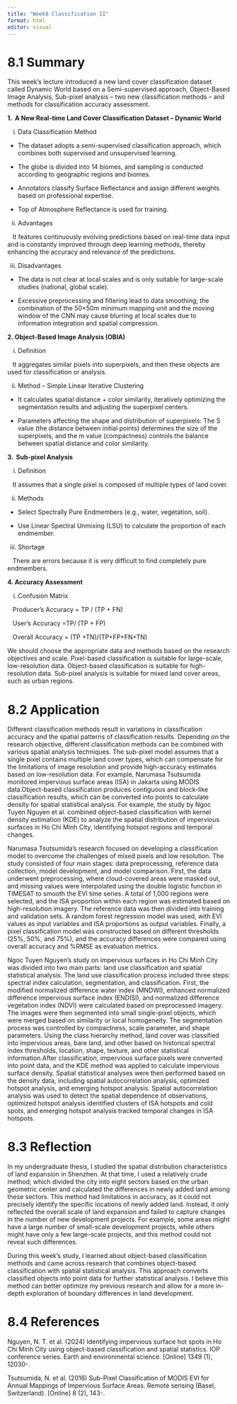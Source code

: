 ```yaml
---
title: "Week8 Classification II"
format: html
editor: visual
---
```


# 8.1 Summary

This week’s lecture introduced a new land cover classification dataset called Dynamic World based on a Semi-supervised approach, Object-Based Image Analysis, Sub-pixel analysis – two new classification methods – and methods for classification accuracy assessment.

**1.  A New Real-time Land Cover Classification Dataset – Dynamic World**

i.  Data Classification Method

-   The dataset adopts a semi-supervised classification approach, which combines both supervised and unsupervised learning.

-   The globe is divided into 14 biomes, and sampling is conducted according to geographic regions and biomes.

-   Annotators classify Surface Reflectance and assign different weights based on professional expertise.

-   Top of Atmosphere Reflectance is used for training.

ii. Advantages

   It features continuously evolving predictions based on real-time data input and is constantly improved through deep learning methods, thereby enhancing the accuracy and relevance of the predictions.

iii. Disadvantages

-   The data is not clear at local scales and is only suitable for large-scale studies (national, global scale).

-   Excessive preprocessing and filtering lead to data smoothing; the combination of the 50×50m minimum mapping unit and the moving window of the CNN may cause blurring at local scales due to information integration and spatial compression.

**2. Object-Based Image Analysis (OBIA)**

i.  Definition

   It aggregates similar pixels into superpixels, and then these objects are used for classification or analysis.

ii. Method – Simple Linear Iterative Clustering

-   It calculates spatial distance + color similarity, iteratively optimizing the segmentation results and adjusting the superpixel centers.

-   Parameters affecting the shape and distribution of superpixels: The S value (the distance between initial points) determines the size of the superpixels, and the m value (compactness) controls the balance between spatial distance and color similarity.

**3.  Sub-pixel Analysis**

i.  Definition

   It assumes that a single pixel is composed of multiple types of land cover.

ii. Methods

-   Select Spectrally Pure Endmembers (e.g., water, vegetation, soil).

-   Use Linear Spectral Unmixing (LSU) to calculate the proportion of each endmember.

iii. Shortage

   There are errors because it is very difficult to find completely pure endmembers.

**4. Accuracy Assessment**

i.  Confusion Matrix

   Producer’s Accuracy = TP / (TP + FN)

   User’s Accuracy =TP/ (TP + FP)

   Overall Accuracy = (TP +TN)/(TP+FP+FN+TN)

We should choose the appropriate data and methods based on the research objectives and scale. Pixel-based classification is suitable for large-scale, low-resolution data. Object-based classification is suitable for high-resolution data. Sub-pixel analysis is suitable for mixed land cover areas, such as urban regions.

# 8.2 Application

Different classification methods result in variations in classification accuracy and the spatial patterns of classification results. Depending on the research objective, different classification methods can be combined with various spatial analysis techniques. The sub-pixel model assumes that a single pixel contains multiple land cover types, which can compensate for the limitations of image resolution and provide high-accuracy estimates based on low-resolution data. For example, Narumasa Tsutsumida monitored impervious surface areas (ISA) in Jakarta using MODIS data.Object-based classification produces contiguous and block-like classification results, which can be converted into points to calculate density for spatial statistical analysis. For example, the study by Ngoc Tuyen Nguyen et al. combined object-based classification with kernel density estimation (KDE) to analyze the spatial distribution of impervious surfaces in Ho Chi Minh City, identifying hotspot regions and temporal changes.

Narumasa Tsutsumida’s research focused on developing a classification model to overcome the challenges of mixed pixels and low resolution. The study consisted of four main stages: data preprocessing, reference data collection, model development, and model comparison. First, the data underwent preprocessing, where cloud-covered areas were masked out, and missing values were interpolated using the double logistic function in TIMESAT to smooth the EVI time series. A total of 1,000 regions were selected, and the ISA proportion within each region was estimated based on high-resolution imagery. The reference data was then divided into training and validation sets. A random forest regression model was used, with EVI values as input variables and ISA proportions as output variables. Finally, a pixel classification model was constructed based on different thresholds (25%, 50%, and 75%), and the accuracy differences were compared using overall accuracy and %RMSE as evaluation metrics.

Ngoc Tuyen Nguyen’s study on impervious surfaces in Ho Chi Minh City was divided into two main parts: land use classification and spatial statistical analysis. The land use classification process included three steps: spectral index calculation, segmentation, and classification. First, the modified normalized difference water index (MNDWI), enhanced normalized difference impervious surface index (ENDISI), and normalized difference vegetation index (NDVI) were calculated based on preprocessed imagery. The images were then segmented into small single-pixel objects, which were merged based on similarity or local homogeneity. The segmentation process was controlled by compactness, scale parameter, and shape parameters. Using the class hierarchy method, land cover was classified into impervious areas, bare land, and other based on historical spectral index thresholds, location, shape, texture, and other statistical information.After classification, impervious surface pixels were converted into point data, and the KDE method was applied to calculate impervious surface density. Spatial statistical analyses were then performed based on the density data, including spatial autocorrelation analysis, optimized hotspot analysis, and emerging hotspot analysis. Spatial autocorrelation analysis was used to detect the spatial dependence of observations, optimized hotspot analysis identified clusters of ISA hotspots and cold spots, and emerging hotspot analysis tracked temporal changes in ISA hotspots.

# 8.3 Reflection

In my undergraduate thesis, I studied the spatial distribution characteristics of land expansion in Shenzhen. At that time, I used a relatively crude method, which divided the city into eight sectors based on the urban geometric center and calculated the differences in newly added land among these sectors. This method had limitations in accuracy, as it could not precisely identify the specific locations of newly added land. Instead, it only reflected the overall scale of land expansion and failed to capture changes in the number of new development projects. For example, some areas might have a large number of small-scale development projects, while others might have only a few large-scale projects, and this method could not reveal such differences.

During this week's study, I learned about object-based classification methods and came across research that combines object-based classification with spatial statistical analysis. This approach converts classified objects into point data for further statistical analysis. I believe this method can better optimize my previous research and allow for a more in-depth exploration of boundary differences in land development.

# 8.4 References

Nguyen, N. T. et al. (2024) Identifying impervious surface hot spots in Ho Chi Minh City using object-based classification and spatial statistics. IOP conference series. Earth and environmental science. \[Online\] 1349 (1), 12030-.

Tsutsumida, N. et al. (2016) Sub-Pixel Classification of MODIS EVI for Annual Mappings of Impervious Surface Areas. Remote sensing (Basel, Switzerland). \[Online\] 8 (2), 143-.
